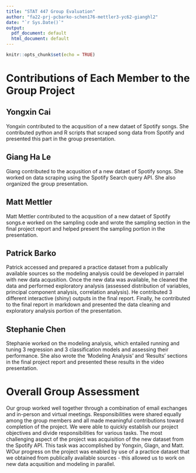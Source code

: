 ```yaml
---
title: "STAT 447 Group Evaluation"
author: "fa22-prj-pcbarko-schen176-mettler3-yc62-gianghl2"
date: "`r Sys.Date()`"
output:
  pdf_document: default
  html_document: default
---
```


```r
knitr::opts_chunk$set(echo = TRUE)
```

# **Contributions of Each Member to the Group Project**

## **Yongxin Cai**

Yongxin contributed to the acqusition of a new dataet of Spotify songs. She contributed python and R scripts that scraped song data from Spotify and presented this part in the group presentation.

## **Giang Ha Le**

Giang contributed to the acqusition of a new dataet of Spotify songs. She worked on data scraping using the Spotify Search query API. She also organized the group presentation.

## **Matt Mettler**

Matt Mettler contributed to the acqusition of a new dataet of Spotify songs.e worked on the sampling code and wrote the sampling section in the final project report and helped present the sampling portion in the presentation. 

## **Patrick Barko**

Patrick accessed and prepared a practice dataset from a publically available sources so the modeling analysis could be developed in parralel with new data acqusition. Once the new data was available, he cleaned the data and performed exploratory analysis (assessed distribution of variables, principal component analysis, correlation analysis). He contributed 3 different interactive (shiny) outputs in the final report. Finally, he contributed to the final report in markdown and presented the data cleaning and exploratory analysis portion of the presentation. 

## **Stephanie Chen**

Stephanie worked on the modeling analysis, which entailed running and tuning 3 regression and 3 classification models and assessing their performance. She also wrote the 'Modeling Analysis' and 'Results' sections in the final project report and presented these results in the video presentation.

# **Overall Group Assessment**

Our group worked well together through a combination of email exchanges and in-person and virtual meetings. Responsibilities were shared equally among the group members and all made meaningful contributions toward completion of the project. We were able to quickly establish our project objectives and divide responsibilities for various tasks. The most challenging aspect of the project was acquisition of the new dataset from the Spotify API. This task was accomplished by Yongxin, Giagn, and Matt. WOur progress on the project was enabled by use of a practice dataset that we obtained from publically available sources - this allowed us to work on new data acqusition and modeling in parallel. 



